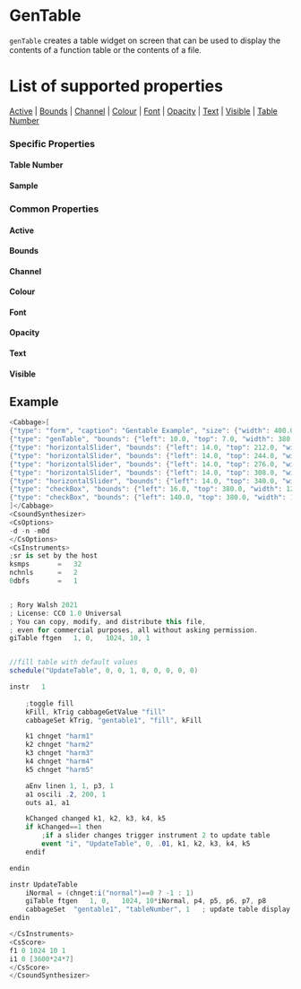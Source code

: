 

# GenTable

`genTable` creates a table widget on screen that can be used to display the contents of a function table or the contents of a file. 

# List of supported properties
[Active](#active) | [Bounds](#bounds) | [Channel](#channel) | [Colour](#colour) | [Font](#font) | [Opacity](#opacity) |  [Text](#text) | [Visible](#visible) | [Table Number](#tablenumber)


### Specific Properties 

<a id="tablenumber" class="anchor-target"></a>
#### Table Number
<TableNumber />

<a id="sample" class="anchor-target"></a>
#### Sample
<Sample />


### Common Properties

<a id="active" class="anchor-target"></a>
#### Active
<Active />

<a id="bounds" class="anchor-target"></a>
#### Bounds
<Bounds />

<a id="channel" class="anchor-target"></a>
#### Channel
<Channel />

<a id="colour" class="anchor-target"></a>
#### Colour
<Colour />

<a id="font" class="anchor-target"></a>
#### Font
<Font />


<a id="opacity" class="anchor-target"></a>
#### Opacity
<Opacity />

<a id="text" class="anchor-target"></a>
#### Text
<Text />

<a id="visible" class="anchor-target"></a>
#### Visible
<Visible />

<!--(End of identifiers)/-->

## Example

```cs
<Cabbage>[
{"type": "form", "caption": "Gentable Example", "size": {"width": 400.0, "height": 650.0}, "guiMode": "queue", "colour": [2.0, 145.0, 209.0], "pluginId": "def1"},
{"type": "genTable", "bounds": {"left": 10.0, "top": 7.0, "width": 380.0, "height": 200.0}, "channel": "gentable1", "colour":{"stroke":{"width":3}}, "tableNumber": 1.0},
{"type": "horizontalSlider", "bounds": {"left": 14.0, "top": 212.0, "width": 368.0, "height": 14.0}, "channel": "harm1", "range": {"min": 0.0, "max": 1.0, "value": 1.0, "skew": 1.0, "increment": 0.01}, "text": "Harm1"},
{"type": "horizontalSlider", "bounds": {"left": 14.0, "top": 244.0, "width": 368.0, "height": 14.0}, "channel": "harm2", "range": {"min": 0.0, "max": 1.0, "value": 0.0, "skew": 1.0, "increment": 0.01}, "text": "Harm2"},
{"type": "horizontalSlider", "bounds": {"left": 14.0, "top": 276.0, "width": 368.0, "height": 14.0}, "channel": "harm3", "range": {"min": 0.0, "max": 1.0, "value": 0.0, "skew": 1.0, "increment": 0.01}, "text": "Harm3"},
{"type": "horizontalSlider", "bounds": {"left": 14.0, "top": 308.0, "width": 368.0, "height": 14.0}, "channel": "harm4", "range": {"min": 0.0, "max": 1.0, "value": 0.0, "skew": 1.0, "increment": 0.01}, "text": "Harm4"},
{"type": "horizontalSlider", "bounds": {"left": 14.0, "top": 340.0, "width": 368.0, "height": 14.0}, "channel": "harm5", "range": {"min": 0.0, "max": 1.0, "value": 0.0, "skew": 1.0, "increment": 0.01}, "text": "Harm5"},
{"type": "checkBox", "bounds": {"left": 16.0, "top": 380.0, "width": 120.0, "height": 20.0}, "channel": "normal", "text": "Normalise", "value": 1.0, "1": [255.0, 255.0, 255.0, 255.0]},
{"type": "checkBox", "bounds": {"left": 140.0, "top": 380.0, "width": 120.0, "height": 20.0}, "channel": "fill", "text": "Fill Table", "value": 1.0, "1": [255.0, 255.0, 255.0, 255.0]}
]</Cabbage>
<CsoundSynthesizer>
<CsOptions>
-d -n -m0d
</CsOptions>
<CsInstruments>
;sr is set by the host
ksmps 		= 	32
nchnls 		= 	2
0dbfs		=	1


; Rory Walsh 2021 
; License: CC0 1.0 Universal
; You can copy, modify, and distribute this file, 
; even for commercial purposes, all without asking permission. 
giTable	ftgen	1, 0,   1024, 10, 1


//fill table with default values
schedule("UpdateTable", 0, 0, 1, 0, 0, 0, 0, 0)

instr	1
   
    ;toggle fill
    kFill, kTrig cabbageGetValue "fill"
    cabbageSet kTrig, "gentable1", "fill", kFill 

    k1 chnget "harm1"
    k2 chnget "harm2"
    k3 chnget "harm3"
    k4 chnget "harm4"
    k5 chnget "harm5"

    aEnv linen 1, 1, p3, 1
    a1 oscili .2, 200, 1
    outs a1, a1

    kChanged changed k1, k2, k3, k4, k5
    if kChanged==1 then
        ;if a slider changes trigger instrument 2 to update table
        event "i", "UpdateTable", 0, .01, k1, k2, k3, k4, k5
    endif

endin

instr UpdateTable
    iNormal = (chnget:i("normal")==0 ? -1 : 1)
    giTable	ftgen	1, 0,   1024, 10*iNormal, p4, p5, p6, p7, p8
    cabbageSet	"gentable1", "tableNumber", 1	; update table display
endin

</CsInstruments>
<CsScore>
f1 0 1024 10 1
i1 0 [3600*24*7]
</CsScore>
</CsoundSynthesizer>

```
